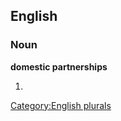 
==English==

===Noun===
'''domestic partnerships'''

# {{plural of|[[domestic partnership]]}}

[[Category:English plurals]]